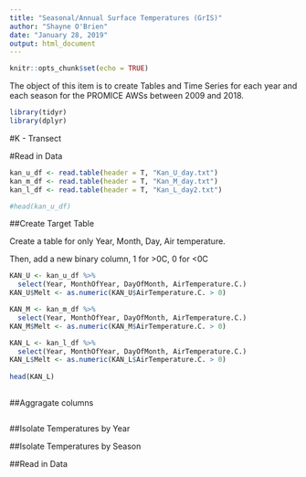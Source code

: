 ```yaml
---
title: "Seasonal/Annual Surface Temperatures (GrIS)"
author: "Shayne O'Brien"
date: "January 28, 2019"
output: html_document
---
```


```r
knitr::opts_chunk$set(echo = TRUE)
```
The object of this item is to create Tables and Time Series for each year and each season for the PROMICE AWSs between 2009 and 2018.

```r
library(tidyr)
library(dplyr)
```

#K - Transect

#Read in Data
```r
kan_u_df <- read.table(header = T, "Kan_U_day.txt")
kan_m_df <- read.table(header = T, "Kan_M_day.txt")
kan_l_df <- read.table(header = T, "Kan_L_day2.txt")

#head(kan_u_df)
```
##Create Target Table

Create a table for only Year, Month, Day, Air temperature.

Then, add a new binary column, 1 for >0C, 0 for <0C

```r
KAN_U <- kan_u_df %>% 
  select(Year, MonthOfYear, DayOfMonth, AirTemperature.C.)
KAN_U$Melt <- as.numeric(KAN_U$AirTemperature.C. > 0)

KAN_M <- kan_m_df %>% 
  select(Year, MonthOfYear, DayOfMonth, AirTemperature.C.)
KAN_M$Melt <- as.numeric(KAN_M$AirTemperature.C. > 0)

KAN_L <- kan_l_df %>% 
  select(Year, MonthOfYear, DayOfMonth, AirTemperature.C.)
KAN_L$Melt <- as.numeric(KAN_L$AirTemperature.C. > 0)
  
head(KAN_L)
  

```
##Aggragate columns
```r

```




##Isolate Temperatures by Year

##Isolate Temperatures by Season

##Read in Data
